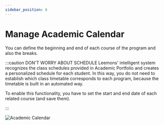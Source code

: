 ```yaml
---
sidebar_position: 6
---
```


# Manage Academic Calendar

You can define the beginning and end of each course of the program and also the breaks.

:::caution DON'T WORRY ABOUT SCHEDULE
Leemons' intelligent system recognizes the class schedules provided in Academic Portfolio and creates a personalized schedule for each student. In this way, you do not need to establish which class timetable corresponds to each program, because the timetable is built in an automated way.

To enable this functionality, you have to set the start and end date of each related course (and save them).

:::

![Academic Calendar](/img/academic_calendar.png)
